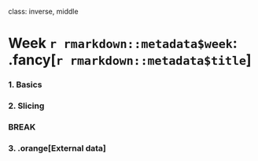 
class: inverse, middle

# Week `r rmarkdown::metadata$week`: .fancy[`r rmarkdown::metadata$title`]

### 1. Basics
### 2. Slicing

### BREAK

### 3. .orange[External data]
